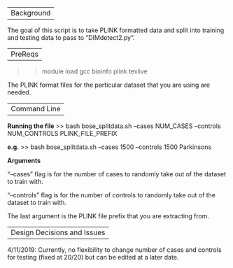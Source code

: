 --------------------------------------------------------------------------
Background
--------------------------------------------------------------------------

The goal of this script is to take PLINK formatted data and split into training
and testing data to pass to "DIMdetect2.py".

--------------------------------------------------------------------------
PreReqs
--------------------------------------------------------------------------

>> module load gcc bioinfo plink texlive

The PLINK format files for the particular dataset that you are using are needed.

--------------------------------------------------------------------------
Command Line
--------------------------------------------------------------------------

**Running the file**
>> bash bose_splitdata.sh --cases NUM_CASES --controls NUM_CONTROLS PLINK_FILE_PREFIX

**e.g.**
>> bash bose_splitdata.sh --cases 1500 --controls 1500 Parkinsons

**Arguments**

"--cases" flag is for the number of cases to randomly take out of the dataset to train with.

"--controls" flag is for the number of controls to randomly take out of the dataset to train with.

The last argument is the PLINK file prefix that you are extracting from. 

--------------------------------------------------------------------------
Design Decisions and Issues
--------------------------------------------------------------------------
4/11/2019:
Currently, no flexibility to change number of cases and controls for testing (fixed at 20/20) but can be
edited at a later date.
